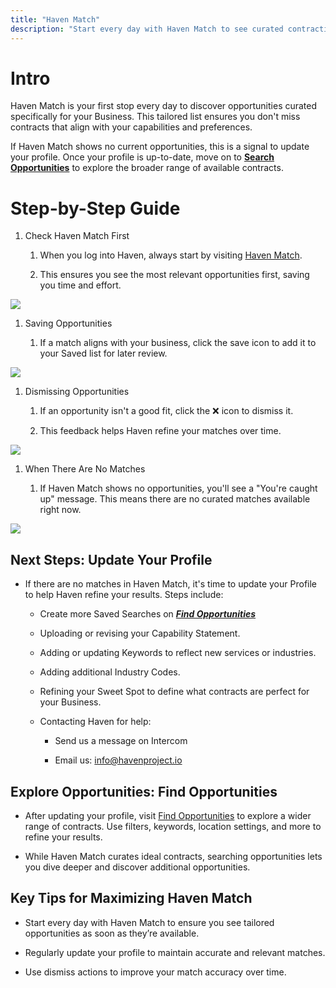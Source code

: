 ```yaml
---
title: "Haven Match"
description: "Start every day with Haven Match to see curated contracting opportunities tailored to your profile. If no matches are available, update your profile and explore opportunities through Search."
---
```


# Intro

Haven Match is your first stop every day to discover opportunities curated specifically for your Business. This tailored list ensures you don't miss contracts that align with your capabilities and preferences.

If Haven Match shows no current opportunities, this is a signal to update your profile. Once your profile is up-to-date, move on to [**Search Opportunities**](https://www.havenproject.io/opportunities) to explore the broader range of available contracts.

# Step-by-Step Guide

1. Check Haven Match First

   1. When you log into Haven, always start by visiting [Haven Match](https://www.havenproject.io/matched-opportunities).

   2. This ensures you see the most relevant opportunities first, saving you time and effort.

![](image.png)

1. Saving Opportunities

   1. If a match aligns with your business, click the save icon to add it to your Saved list for later review.

![](match-2.png)

1. Dismissing Opportunities

   1. If an opportunity isn't a good fit, click the ❌ icon to dismiss it.

   2. This feedback helps Haven refine your matches over time.

![](match-3.png)

1. When There Are No Matches

   1. If Haven Match shows no opportunities, you'll see a "You're caught up" message. This means there are no curated matches available right now.

![](match-4.png)

## Next Steps: Update Your Profile

* If there are no matches in Haven Match, it's time to update your Profile to help Haven refine your results. Steps include:

  * Create more Saved Searches on [***Find Opportunities***](https://www.havenproject.io/opportunities)

  * Uploading or revising your Capability Statement.

  * Adding or updating Keywords to reflect new services or industries.

  * Adding additional Industry Codes.

  * Refining your Sweet Spot to define what contracts are perfect for your Business.

  * Contacting Haven for help:

    * Send us a message on Intercom

    * Email us: [info@havenproject.io](mailto:info@havenproject.io)

## Explore Opportunities: Find Opportunities

* After updating your profile, visit [Find Opportunities](https://www.havenproject.io/opportunities) to explore a wider range of contracts. Use filters, keywords, location settings, and more to refine your results.

* While Haven Match curates ideal contracts, searching opportunities lets you dive deeper and discover additional opportunities.

## Key Tips for Maximizing Haven Match

* Start every day with Haven Match to ensure you see tailored opportunities as soon as they’re available.

* Regularly update your profile to maintain accurate and relevant matches.

* Use dismiss actions to improve your match accuracy over time.